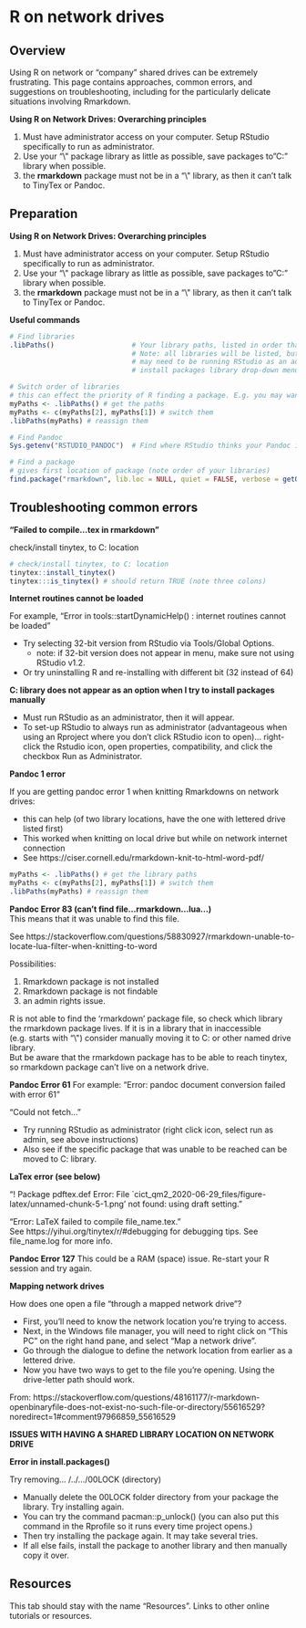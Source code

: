 
# R on network drives {.tabset .tabset-fade}  

 


<!-- ======================================================= -->
## Overview {.tabset .tabset-fade .tabset-pills}

Using R on network or "company" shared drives can be extremely frustrating. This page contains approaches, common errors, and suggestions on troubleshooting, including for the particularly delicate situations involving Rmarkdown.  

**Using R on Network Drives: Overarching principles**  

1) Must have administrator access on your computer. Setup RStudio specifically to run as administrator.  
2) Use your "\\\" package library as little as possible, save packages to "C:" library when possible.  
3) the **rmarkdown** package must not be in a "\\\" library, as then it can't talk to TinyTex or Pandoc.  



<!-- ======================================================= -->
## Preparation {.tabset .tabset-fade .tabset-pills}


**Using R on Network Drives: Overarching principles**  

1) Must have administrator access on your computer. Setup RStudio specifically to run as administrator.  
2) Use your "\\\" package library as little as possible, save packages to "C:" library when possible.  
3) the **rmarkdown** package must not be in a "\\\" library, as then it can't talk to TinyTex or Pandoc.  

**Useful commands**

```r
# Find libraries
.libPaths()                   # Your library paths, listed in order that R installs/searches. 
                              # Note: all libraries will be listed, but to install to some (e.g. C:) you 
                              # may need to be running RStudio as an administrator (it won't appear in the 
                              # install packages library drop-down menu) 

# Switch order of libraries
# this can effect the priority of R finding a package. E.g. you may want your C: library to be listed first
myPaths <- .libPaths() # get the paths
myPaths <- c(myPaths[2], myPaths[1]) # switch them
.libPaths(myPaths) # reassign them

# Find Pandoc
Sys.getenv("RSTUDIO_PANDOC")  # Find where RStudio thinks your Pandoc installation is

# Find a package
# gives first location of package (note order of your libraries)
find.package("rmarkdown", lib.loc = NULL, quiet = FALSE, verbose = getOption("verbose")) 
```



<!-- ======================================================= -->
## Troubleshooting common errors {.tabset .tabset-fade .tabset-pills}


**"Failed to compile...tex in rmarkdown"**  

check/install tinytex, to C: location

```r
# check/install tinytex, to C: location
tinytex::install_tinytex()
tinytex:::is_tinytex() # should return TRUE (note three colons)
```


**Internet routines cannot be loaded**  

For example, "Error in tools::startDynamicHelp() : internet routines cannot be loaded"  

* Try selecting 32-bit version from RStudio via Tools/Global Options.  
  * note: if 32-bit version does not appear in menu, make sure not using RStudio v1.2.  
* Or try uninstalling R and re-installing with different bit (32 instead of 64)


**C: library does not appear as an option when I try to install packages manually**

* Must run RStudio as an administrator, then it will appear.  
* To set-up RStudio to always run as administrator (advantageous when using an Rproject where you don't click RStudio icon to open)... right-click the Rstudio icon, open properties, compatibility, and click the checkbox Run as Administrator.  


**Pandoc 1 error**  

If you are getting pandoc error 1 when knitting Rmarkdowns on network drives:  

* this can help (of two library locations, have the one with lettered drive listed first)  
* This worked when knitting on local drive but while on network internet connection  
* See https://ciser.cornell.edu/rmarkdown-knit-to-html-word-pdf/  

```r
myPaths <- .libPaths() # get the library paths
myPaths <- c(myPaths[2], myPaths[1]) # switch them
.libPaths(myPaths) # reassign them
```


**Pandoc Error 83 (can't find file...rmarkdown...lua...)**  
This means that it was unable to find this file.  

See https://stackoverflow.com/questions/58830927/rmarkdown-unable-to-locate-lua-filter-when-knitting-to-word  

Possibilities:  

1) Rmarkdown package is not installed  
2) Rmarkdown package is not findable  
3) an admin rights issue.  

R is not able to find the 'rmarkdown' package file, so check which library the rmarkdown package lives. 
If it is in a library that in inaccessible (e.g. starts with "\\\") consider manually moving it to C: or other named drive library.  
But be aware that the rmarkdown package has to be able to reach tinytex, so rmarkdown package can't live on a network drive.


**Pandoc Error 61**
For example: "Error: pandoc document conversion failed with error 61"  

"Could not fetch..."  

* Try running RStudio as administrator (right click icon, select run as admin, see above instructions)  
* Also see if the specific package that was unable to be reached can be moved to C: library.

**LaTex error (see below)**

"! Package pdftex.def Error: File `cict_qm2_2020-06-29_files/figure-latex/unnamed-chunk-5-1.png' not found: using draft setting."

"Error: LaTeX failed to compile file_name.tex."  
See https://yihui.org/tinytex/r/#debugging for debugging tips. 
See file_name.log for more info.


**Pandoc Error 127**
This could be a RAM (space) issue. Re-start your R session and try again. 


**Mapping network drives**

How does one open a file "through a mapped network drive"?  

* First, you'll need to know the network location you're trying to access.  
* Next, in the Windows file manager, you will need to right click on "This PC" on the right hand pane, and select "Map a network drive".  
* Go through the dialogue to define the network location from earlier as a lettered drive.  
* Now you have two ways to get to the file you're opening. Using the drive-letter path should work.  

From: https://stackoverflow.com/questions/48161177/r-markdown-openbinaryfile-does-not-exist-no-such-file-or-directory/55616529?noredirect=1#comment97966859_55616529


**ISSUES WITH HAVING A SHARED LIBRARY LOCATION ON NETWORK DRIVE**  

**Error in install.packages()**  

Try removing... /../.../00LOCK (directory)  

* Manually delete the 00LOCK folder directory from your package the library. Try installing again.  
* You can try the command pacman::p_unlock() (you can also put this command in the Rprofile so it runs every time project opens.)  
* Then try installing the package again. It may take several tries.  
* If all else fails, install the package to another library and then manually copy it over.  



<!-- ======================================================= -->
## Resources {.tabset .tabset-fade .tabset-pills}

This tab should stay with the name "Resources".
Links to other online tutorials or resources.




